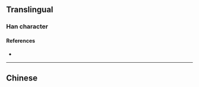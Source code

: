 {{character info/new}}
==Translingual==

===Han character===
{{Han char|rn=75|rad=木|as=06|sn=10|four=|canj=DNIL|ids=⿰木邜}}

====References====
* {{Han ref|kx=0526.211|hdz=21187.041|uh=685E|ud=26718}}

----

==Chinese==
{{zh-see|柳|v}}